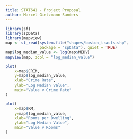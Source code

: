 ```yaml
---
title: STAT641 - Project Proposal
author: Marcel Gietzmann-Sanders
---
```


```r
library(sf)
library(spData)
library(mapview)
map <- st_read(system.file("shapes/boston_tracts.shp",
               package = "spData"), quiet = TRUE)
map$log_median_value <- log(map$MEDV)
mapview(map, zcol = "log_median_value")
```

```r
plot(
    x=map$CRIM,
    y=map$log_median_value,
    xlab="Crime Rate",
    ylab="Log Median Value",
    main="Value v Crime Rate"
)
```

```r
plot(
    x=map$RM,
    y=map$log_median_value,
    xlab="Rooms per Dwelling",
    ylab="Log Median Value",
    main="Value v Rooms"
)
```
